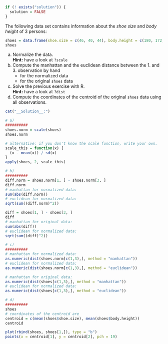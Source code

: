 \exercise

```r
if (! exists("solution")) {
  solution = FALSE
}
```

The following data set contains information about the *shoe size* and *body height* of 3 persons:

```r
shoes = data.frame(shoe.size = c(46, 40, 44), body.height = c(180, 172, 175))
shoes
```

  a) Normalize the data.\
  **Hint:** have a look at `?scale`
  a) Compute the manhattan and the euclidean distance between the 1. and 3. observation by hand
      - for the normalized data 
      - for the original `shoes` data
  a) Solve the previous exercise with R. \
  **Hint:** have a look at `?dist`
  a) Compute the coordinates of the centroid of the original `shoes` data using all observations.

```r
cat("__Solution__:")
```

```r
# a)
##########
shoes.norm = scale(shoes)
shoes.norm

# alternative: if you don't know the scale function, write your own.
scale_this = function(x) {
  (x - mean(x)) / sd(x)
}
apply(shoes, 2, scale_this)

# b)
##########
diff.norm = shoes.norm[1, ] - shoes.norm[3, ]
diff.norm 
# manhattan for normalized data:
sum(abs(diff.norm))
# euclidean for normalized data:
sqrt(sum((diff.norm)^2))

diff = shoes[1, ] - shoes[3, ]
diff
# manhattan for original data:
sum(abs(diff))
# euclidean for normalized data:
sqrt(sum((diff)^2))

# c)
##########
# manhattan for normalized data:
as.numeric(dist(shoes.norm[c(1,3),], method = "manhattan"))
# euclidean for normalized data:
as.numeric(dist(shoes.norm[c(1,3),], method = "euclidean"))

# manhattan for original data:
as.numeric(dist(shoes[c(1,3),], method = "manhattan"))
# euclidean for normalized data:
as.numeric(dist(shoes[c(1,3),], method = "euclidean"))

# d)
##########
shoes
# coordinates of the centroid are
centroid = c(mean(shoes$shoe.size), mean(shoes$body.height))
centroid
```

```r
plot(rbind(shoes, shoes[1,]), type = "b")
points(x = centroid[1], y = centroid[2], pch = 19)
```

